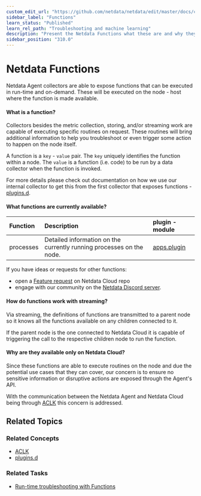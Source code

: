 ```yaml
---
custom_edit_url: "https://github.com/netdata/netdata/edit/master/docs/cloud/netdata-functions.md"
sidebar_label: "Functions"
learn_status: "Published"
learn_rel_path: "Troubleshooting and machine learning"
description: "Present the Netdata Functions what these are and why they should be used."
sidebar_position: "310.0"
---
```



# Netdata Functions

Netdata Agent collectors are able to expose functions that can be executed in run-time and on-demand. These will be
executed on the node - host where the function is made
available.

#### What is a function?

Collectors besides the metric collection, storing, and/or streaming work are capable of executing specific routines on
request. These routines will bring additional information
to help you troubleshoot or even trigger some action to happen on the node itself.

A function is a  `key`  -  `value`  pair. The  `key`  uniquely identifies the function within a node. The  `value`  is a
function (i.e. code) to be run by a data collector when
the function is invoked.

For more details please check out documentation on how we use our internal collector to get this from the first collector that exposes
functions - [plugins.d](/docs/improving-netdata---developers/external-plugins#function).

#### What functions are currently available?

| Function | Description | plugin - module |
| :-- | :-- | :-- |
| processes | Detailed information on the currently running processes on the node. | [apps.plugin](/docs/data-collection/monitor-anything/System%20Metrics/Application-monitoring) |

If you have ideas or requests for other functions:
* open a [Feature request](https://github.com/netdata/netdata-cloud/issues/new?assignees=&labels=feature+request%2Cneeds+triage&template=FEAT_REQUEST.yml&title=%5BFeat%5D%3A+) on Netdata Cloud repo
* engage with our community on the [Netdata Discord server](https://discord.com/invite/mPZ6WZKKG2).
#### How do functions work with streaming?

Via streaming, the definitions of functions are transmitted to a parent node so it knows all the functions available on
any children connected to it.

If the parent node is the one connected to Netdata Cloud it is capable of triggering the call to the respective children
node to run the function.

#### Why are they available only on Netdata Cloud?

Since these functions are able to execute routines on the node and due the potential use cases that they can cover, our
concern is to ensure no sensitive
information or disruptive actions are exposed through the Agent's API.

With the communication between the Netdata Agent and Netdata Cloud being
through [ACLK](/docs/deployment-in-production/agent-cloud-link-aclk) this
concern is addressed.

## Related Topics

### **Related Concepts**

- [ACLK](/docs/deployment-in-production/agent-cloud-link-aclk)
- [plugins.d](/docs/improving-netdata---developers/external-plugins)

### Related Tasks

- [Run-time troubleshooting with Functions](/docs/troubleshooting-and-machine-learning/run-time-troubleshooting-with-functions)
